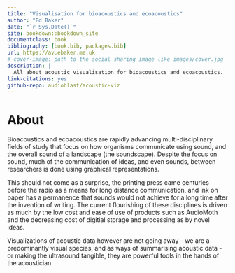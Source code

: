 ```yaml
--- 
title: "Visualisation for bioacoustics and ecoacoustics"
author: "Ed Baker"
date: "`r Sys.Date()`"
site: bookdown::bookdown_site
documentclass: book
bibliography: [book.bib, packages.bib]
url: https://av.ebaker.me.uk
# cover-image: path to the social sharing image like images/cover.jpg
description: |
  All about acoustic visualisation for bioacoustics and ecoacoustics.
link-citations: yes
github-repo: audioblast/acoustic-viz
---
```


# About
Bioacoustics and ecoacoustics are rapidly advancing multi-disciplinary fields of study that focus on how organisms communicate using sound, and the overall sound of a landscape (the soundscape). Despite the focus on sound, much of the communication of ideas, and even sounds, between researchers is done using graphical representations.

This should not come as a surprise, the printing press came centuries before the radio as a means for long distance communication, and ink on paper has a permanence that sounds would not achieve for a long time after the invention of writing. The current flourishing of these disciplines is driven as much by the low cost and ease of use of products such as AudioMoth and the decreasing cost of digitial storage and processing as by novel ideas.

Visualizations of acoustic data however are not going away - we are a predominantly visual species, and as ways of summarising acoustic data - or making the ultrasound tangible, they are powerful tools in the hands of the acoustician.

